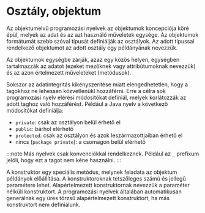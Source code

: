 # Osztály, objektum

Az objektumelvű programozási nyelvek az objektumok koncepciója köré épül, melyek az adat és az azt használó műveletek
egysége. Az objektumok formátumát szebb szóval típusát definiálják az osztályok. Az adott típussal rendelkező objektumot
az adott osztály egy példányának nevezzük.

Az objektumok egységbe zárják, azaz egy közös helyen, egységben tartalmazzák az adatot
(ezeket mezőknek vagy attribútumoknak nevezzük) és az azon értelmezett műveleteket (metódusok).

Sokszor az adatintegritás kikényszerítése miatt elengedhetetlen, hogy a tagokhoz ne lehessen közvetlenükl hozzáférni.
Erre a célra sok programozási nyelv elérési módosítókat definiál, melyek korlátozzák az adott taghoz való hozzáférést.
Például a Java nyelv a következő módosítókat definiálja:
- `private`: csak az osztályon belül érhető el
- `public`: bárhol elérhető
- `protected`: csak az osztályon és azok leszármazottjaiban érhető el
- nincs (`package private`): a csomagon belül elérhető

:::note
Más nyelvek csak konvenciókkal rendelkeznek. Például az `_` prefixum jelöli, hogy ezt a tagot nem kéne használni.
:::

A konstruktor egy speciális metódus, melynek feladata az objektum példányok előállítása. A konstruktoroknak tetszőleges
számú és jellegű paramétere lehet. Alapértelmezett konstruktornak nevezzük a paraméter nélküli konstruktort.
A programozási nyelvek általában automatikusan generálnak egy üres törzsű alapértelmezett konstruktort, ha más
konstruktort nem definiálunk.
